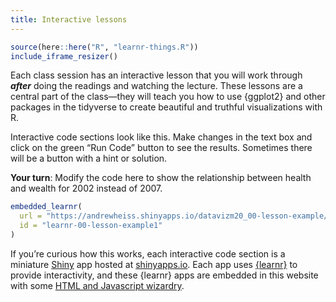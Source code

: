 ```yaml
---
title: Interactive lessons
---
```


```r
source(here::here("R", "learnr-things.R"))
include_iframe_resizer()
```

Each class session has an interactive lesson that you will work through ***after*** doing the readings and watching the lecture. These lessons are a central part of the class—they will teach you how to use {ggplot2} and other packages in the tidyverse to create beautiful and truthful visualizations with R.

Interactive code sections look like this. Make changes in the text box and click on the green "Run Code" button to see the results. Sometimes there will be a button with a hint or solution.

:::puzzle
**Your turn**: Modify the code here to show the relationship between health and wealth for 2002 instead of 2007.
:::

```r
embedded_learnr(
  url = "https://andrewheiss.shinyapps.io/datavizm20_00-lesson-example/",
  id = "learnr-00-lesson-example1"
)
```

If you're curious how this works, each interactive code section is a miniature [Shiny](https://shiny.rstudio.com/) app hosted at [shinyapps.io](https://www.shinyapps.io/). Each app uses [{learnr}](https://rstudio.github.io/learnr/) to provide interactivity, and these {learnr} apps are embedded in this website with some [HTML and Javascript wizardry](https://desiree.rbind.io/blog/learnr-iframes/).
